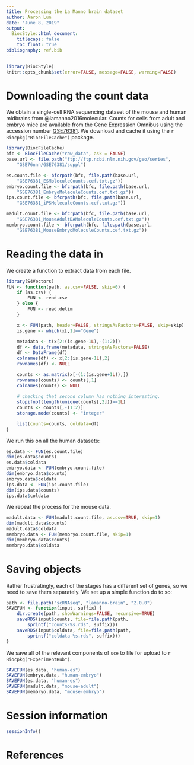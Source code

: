 ```yaml
---
title: Processing the La Manno brain dataset
author: Aaron Lun
date: "June 8, 2019"
output:
  BiocStyle::html_document:
    titlecaps: false
    toc_float: true
bibliography: ref.bib
---
```


```r
library(BiocStyle)
knitr::opts_chunk$set(error=FALSE, message=FALSE, warning=FALSE)
```

# Downloading the count data

We obtain a single-cell RNA sequencing dataset of the mouse and human midbrains from @lamanno2016molecular.
Counts for cells from adult and embryo mice are available from the Gene Expression Omnibus 
using the accession number [GSE76381](https://www.ncbi.nlm.nih.gov/geo/query/acc.cgi?acc=GSE76381).
We download and cache it using the `r Biocpkg("BiocFileCache")` package.

```r
library(BiocFileCache)
bfc <- BiocFileCache("raw_data", ask = FALSE)
base.url <- file.path("ftp://ftp.ncbi.nlm.nih.gov/geo/series",
    "GSE76nnn/GSE76381/suppl")

es.count.file <- bfcrpath(bfc, file.path(base.url,
    "GSE76381_ESMoleculeCounts.cef.txt.gz"))
embryo.count.file <- bfcrpath(bfc, file.path(base.url,
    "GSE76381_EmbryoMoleculeCounts.cef.txt.gz"))
ips.count.file <- bfcrpath(bfc, file.path(base.url,
    "GSE76381_iPSMoleculeCounts.cef.txt.gz"))

madult.count.file <- bfcrpath(bfc, file.path(base.url,
    "GSE76381_MouseAdultDAMoleculeCounts.cef.txt.gz"))
membryo.count.file <- bfcrpath(bfc, file.path(base.url,
    "GSE76381_MouseEmbryoMoleculeCounts.cef.txt.gz"))
```

# Reading the data in

We create a function to extract data from each file.

```r
library(S4Vectors)
FUN <- function(path, as.csv=FALSE, skip=0) {
    if (as.csv) {
        FUN <- read.csv
    } else {
        FUN <- read.delim
    }

    x <- FUN(path, header=FALSE, stringsAsFactors=FALSE, skip=skip)
    is.gene <- which(x[,1]=="Gene")
    
    metadata <- t(x[2:(is.gene-1L),-(1:2)])
    df <- data.frame(metadata, stringsAsFactors=FALSE)
    df <- DataFrame(df)
    colnames(df) <- x[2:(is.gene-1L),2]
    rownames(df) <- NULL

    counts <- as.matrix(x[-(1:(is.gene+1L)),])
    rownames(counts) <- counts[,1]
    colnames(counts) <- NULL
    
    # checking that second column has nothing interesting.
    stopifnot(length(unique(counts[,2]))==1L) 
    counts <- counts[,-(1:2)]
    storage.mode(counts) <- "integer"

    list(counts=counts, coldata=df)
}    
```

We run this on all the human datasets:

```r
es.data <- FUN(es.count.file)
dim(es.data$counts)
es.data$coldata
embryo.data <- FUN(embryo.count.file)
dim(embryo.data$counts)
embryo.data$coldata
ips.data <- FUN(ips.count.file)
dim(ips.data$counts)
ips.data$coldata
```

We repeat the process for the mouse data.

```r
madult.data <- FUN(madult.count.file, as.csv=TRUE, skip=1)
dim(madult.data$counts)
madult.data$coldata
membryo.data <- FUN(membryo.count.file, skip=1)
dim(membryo.data$counts)
membryo.data$coldata
```

# Saving objects

Rather frustratingly, each of the stages has a different set of genes, so we need to save them separately.
We set up a simple function do to so:

```r
path <- file.path("scRNAseq", "lamanno-brain", "2.0.0")
SAVEFUN <- function(input, suffix) {
    dir.create(path, showWarnings=FALSE, recursive=TRUE)
    saveRDS(input$counts, file=file.path(path, 
        sprintf("counts-%s.rds", suffix)))
    saveRDS(input$coldata, file=file.path(path, 
        sprintf("coldata-%s.rds", suffix)))
}
```

We save all of the relevant components of `sce` to file for upload to `r Biocpkg("ExperimentHub")`.

```r
SAVEFUN(es.data, "human-es")
SAVEFUN(embryo.data, "human-embryo")
SAVEFUN(es.data, "human-es")
SAVEFUN(madult.data, "mouse-adult")
SAVEFUN(membryo.data, "mouse-embryo")
```

# Session information

```r
sessionInfo()
```

# References

